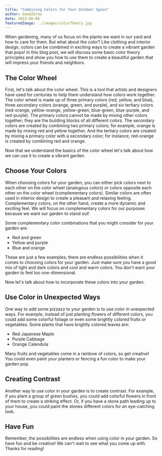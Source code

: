 ```yaml
---
title: "Combining Colors for Your Outdoor Space"
author: Good2Grow
date: 2022-06-06
featuredImage: ../images/colorTheory.jpg
---
```


When gardening, many of us focus on the plants we want in our yard and how to care for them. But what about the color? Like clothing and interior design, colors can be combined in exciting ways to create a vibrant garden that pops! In this blog post, we will discuss some basic color theory principles and show you how to use them to create a beautiful garden that will impress your friends and neighbors.

<h2>The Color Wheel</h2>

First, let's talk about the color wheel. This is a tool that artists and designers have used for centuries to help them understand how colors work together. The color wheel is made up of three primary colors (red, yellow, and blue), three secondary colors (orange, green, and purple), and six tertiary colors (red-orange, yellow-orange, yellow-green, blue-green, blue-purple, and red-purple). The primary colors cannot be made by mixing other colors together; they are the building blocks of all different colors. The secondary colors are created by combining two primary colors; for example, orange is made by mixing red and yellow together. And the tertiary colors are created by mixing a primary color with a secondary color; for instance, red-orange is created by combining red and orange.

Now that we understand the basics of the color wheel let's talk about how we can use it to create a vibrant garden.

<h2>Choose Your Colors</h2>

When choosing colors for your garden, you can either pick colors next to each other on the color wheel (analogous colors) or colors opposite each other on the color wheel (complementary colors). Similar colors are often used in interior design to create a pleasant and relaxing feeling. Complementary colors, on the other hand, create a more dynamic and exciting feel. We will focus on complementary colors for our purposes because we want our garden to stand out!

Some complementary color combinations that you might consider for your garden are:

<ul>
    <li>Red and green</li>
    <li>Yellow and purple</li>
    <li>Blue and orange</li>
</ul>

These are just a few examples; there are endless possibilities when it comes to choosing colors for your garden. Just make sure you have a good mix of light and dark colors and cool and warm colors. You don't want your garden to feel too one-dimensional.

Now let's talk about how to incorporate these colors into your garden.

<h2>Use Color in Unexpected Ways</h2>

One way to add some pizzazz to your garden is to use color in unexpected ways. For example, instead of just planting flowers of different colors, you could add some colorful foliage or even some brightly colored fruits or vegetables. Some plants that have brightly colored leaves are:

<ul>
    <li>Red Japanese Maple</li>
    <li>Purple Cabbage</li>
    <li>Orange Calendula</li>
</ul>

Many fruits and vegetables come in a rainbow of colors, so get creative! You could even paint your planters or fencing a fun color to make your garden pop.

<h2>Creating Contrast</h2>

Another way to use color in your garden is to create contrast. For example, if you plant a group of green bushes, you could add colorful flowers in front of them to create a striking effect. Or, if you have a stone path leading up to your house, you could paint the stones different colors for an eye-catching look.

<h2>Have Fun</h2>

Remember, the possibilities are endless when using color in your garden. So have fun and be creative! We can't wait to see what you come up with. Thanks for reading!

